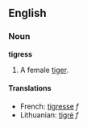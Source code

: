 ==English==
===Noun===
'''tigress'''

#A female [[tiger]].

====Translations====
*French: [[tigresse]] ''f''
*Lithuanian: [[tigrė]] ''f''